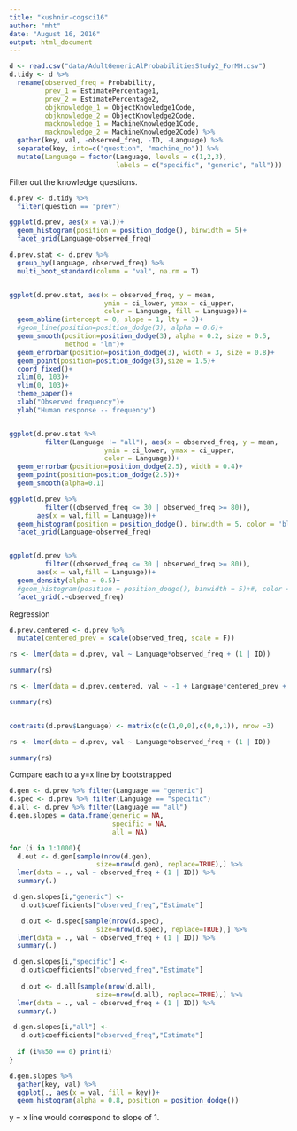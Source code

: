 ```yaml
---
title: "kushnir-cogsci16"
author: "mht"
date: "August 16, 2016"
output: html_document
---
```


```r
d <- read.csv("data/AdultGenericAlProbabilitiesStudy2_ForMH.csv")
d.tidy <- d %>%
  rename(observed_freq = Probability,
         prev_1 = EstimatePercentage1,
         prev_2 = EstimatePercentage2,
         objknowledge_1 = ObjectKnowledge1Code,
         objknowledge_2 = ObjectKnowledge2Code,
         macknowledge_1 = MachineKnowledge1Code,
         macknowledge_2 = MachineKnowledge2Code) %>%
  gather(key, val, -observed_freq, -ID, -Language) %>%
  separate(key, into=c("question", "machine_no")) %>%
  mutate(Language = factor(Language, levels = c(1,2,3),
                           labels = c("specific", "generic", "all")))
```


Filter out the knowledge questions.

```r
d.prev <- d.tidy %>%
  filter(question == "prev")
```



```r
ggplot(d.prev, aes(x = val))+
  geom_histogram(position = position_dodge(), binwidth = 5)+
  facet_grid(Language~observed_freq)
```


```r
d.prev.stat <- d.prev %>%
  group_by(Language, observed_freq) %>%
  multi_boot_standard(column = "val", na.rm = T)


ggplot(d.prev.stat, aes(x = observed_freq, y = mean,
                        ymin = ci_lower, ymax = ci_upper,
                        color = Language, fill = Language))+
  geom_abline(intercept = 0, slope = 1, lty = 3)+
  #geom_line(position=position_dodge(3), alpha = 0.6)+
  geom_smooth(position=position_dodge(3), alpha = 0.2, size = 0.5, 
              method = "lm")+
  geom_errorbar(position=position_dodge(3), width = 3, size = 0.8)+
  geom_point(position=position_dodge(3),size = 1.5)+
  coord_fixed()+
  xlim(0, 103)+
  ylim(0, 103)+
  theme_paper()+
  xlab("Observed frequency")+
  ylab("Human response -- frequency")


ggplot(d.prev.stat %>%
         filter(Language != "all"), aes(x = observed_freq, y = mean,
                        ymin = ci_lower, ymax = ci_upper,
                        color = Language))+
  geom_errorbar(position=position_dodge(2.5), width = 0.4)+
  geom_point(position=position_dodge(2.5))+
  geom_smooth(alpha=0.1)

```


```r
ggplot(d.prev %>%
         filter((observed_freq <= 30 | observed_freq >= 80)), 
       aes(x = val,fill = Language))+
  geom_histogram(position = position_dodge(), binwidth = 5, color = 'black')+
  facet_grid(Language~observed_freq)


ggplot(d.prev %>%
         filter((observed_freq <= 30 | observed_freq >= 80)), 
       aes(x = val,fill = Language))+
  geom_density(alpha = 0.5)+
  #geom_histogram(position = position_dodge(), binwidth = 5)+#, color = 'black')+
  facet_grid(.~observed_freq)

```

Regression

```r
d.prev.centered <- d.prev %>%
  mutate(centered_prev = scale(observed_freq, scale = F))

rs <- lmer(data = d.prev, val ~ Language*observed_freq + (1 | ID))

summary(rs)

rs <- lmer(data = d.prev.centered, val ~ -1 + Language*centered_prev + (1 | ID))

summary(rs)


contrasts(d.prev$Language) <- matrix(c(c(1,0,0),c(0,0,1)), nrow =3)

rs <- lmer(data = d.prev, val ~ Language*observed_freq + (1 | ID))

summary(rs)

```

Compare each to a y=x line by bootstrapped

```r
d.gen <- d.prev %>% filter(Language == "generic")
d.spec <- d.prev %>% filter(Language == "specific")
d.all <- d.prev %>% filter(Language == "all")
d.gen.slopes = data.frame(generic = NA,
                          specific = NA,
                          all = NA)

for (i in 1:1000){
  d.out <- d.gen[sample(nrow(d.gen), 
                      size=nrow(d.gen), replace=TRUE),] %>%
  lmer(data = ., val ~ observed_freq + (1 | ID)) %>%
  summary(.)

 d.gen.slopes[i,"generic"] <-
   d.out$coefficients["observed_freq","Estimate"]

   d.out <- d.spec[sample(nrow(d.spec), 
                      size=nrow(d.spec), replace=TRUE),] %>%
  lmer(data = ., val ~ observed_freq + (1 | ID)) %>%
  summary(.)

 d.gen.slopes[i,"specific"] <-
   d.out$coefficients["observed_freq","Estimate"]
 
   d.out <- d.all[sample(nrow(d.all), 
                      size=nrow(d.all), replace=TRUE),] %>%
  lmer(data = ., val ~ observed_freq + (1 | ID)) %>%
  summary(.)

 d.gen.slopes[i,"all"] <-
   d.out$coefficients["observed_freq","Estimate"]
 
  if (i%%50 == 0) print(i)
}

d.gen.slopes %>%
  gather(key, val) %>%
  ggplot(., aes(x = val, fill = key))+
  geom_histogram(alpha = 0.8, position = position_dodge())

```

y = x line would correspond to slope of 1.
